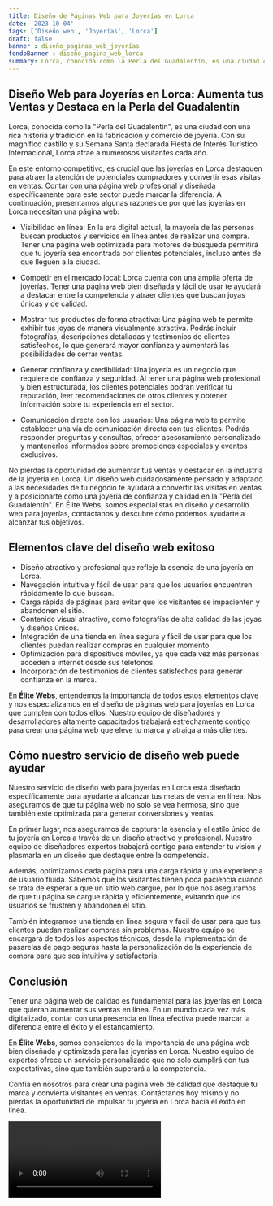 ```yaml
---
title: Diseño de Páginas Web para Joyerías en Lorca
date: '2023-10-04'
tags: ['Diseño web', 'Joyerías', 'Lorca']
draft: false
banner : diseño_paginas_web_joyerías
fondoBanner : diseño_pagina_web_lorca
summary: Lorca, conocida como la Perla del Guadalentín, es una ciudad con una rica historia y tradición en la fabricación y comercio de joyería. Con su magnífico castillo y su Semana Santa declarada Fiesta de Interés Turístico Internacional, Lorca atrae a numerosos visitantes cada año. 
---
```


## Diseño Web para Joyerías en Lorca: Aumenta tus Ventas y Destaca en la Perla del Guadalentín

Lorca, conocida como la "Perla del Guadalentín", es una ciudad con una rica historia y tradición en la fabricación y comercio de joyería. Con su magnífico castillo y su Semana Santa declarada Fiesta de Interés Turístico Internacional, Lorca atrae a numerosos visitantes cada año. 

En este entorno competitivo, es crucial que las joyerías en Lorca destaquen para atraer la atención de potenciales compradores y convertir esas visitas en ventas. Contar con una página web profesional y diseñada específicamente para este sector puede marcar la diferencia. A continuación, presentamos algunas razones de por qué las joyerías en Lorca necesitan una página web:

- Visibilidad en línea: En la era digital actual, la mayoría de las personas buscan productos y servicios en línea antes de realizar una compra. Tener una página web optimizada para motores de búsqueda permitirá que tu joyería sea encontrada por clientes potenciales, incluso antes de que lleguen a la ciudad.

- Competir en el mercado local: Lorca cuenta con una amplia oferta de joyerías. Tener una página web bien diseñada y fácil de usar te ayudará a destacar entre la competencia y atraer clientes que buscan joyas únicas y de calidad.

- Mostrar tus productos de forma atractiva: Una página web te permite exhibir tus joyas de manera visualmente atractiva. Podrás incluir fotografías, descripciones detalladas y testimonios de clientes satisfechos, lo que generará mayor confianza y aumentará las posibilidades de cerrar ventas.

- Generar confianza y credibilidad: Una joyería es un negocio que requiere de confianza y seguridad. Al tener una página web profesional y bien estructurada, los clientes potenciales podrán verificar tu reputación, leer recomendaciones de otros clientes y obtener información sobre tu experiencia en el sector.

- Comunicación directa con los usuarios: Una página web te permite establecer una vía de comunicación directa con tus clientes. Podrás responder preguntas y consultas, ofrecer asesoramiento personalizado y mantenerlos informados sobre promociones especiales y eventos exclusivos.

No pierdas la oportunidad de aumentar tus ventas y destacar en la industria de la joyería en Lorca. Un diseño web cuidadosamente pensado y adaptado a las necesidades de tu negocio te ayudará a convertir las visitas en ventas y a posicionarte como una joyería de confianza y calidad en la "Perla del Guadalentín". En Élite Webs, somos especialistas en diseño y desarrollo web para joyerías, contáctanos y descubre cómo podemos ayudarte a alcanzar tus objetivos.

<GifSeo />

<Cta />

## Elementos clave del diseño web exitoso

- Diseño atractivo y profesional que refleje la esencia de una joyería en Lorca.
- Navegación intuitiva y fácil de usar para que los usuarios encuentren rápidamente lo que buscan.
- Carga rápida de páginas para evitar que los visitantes se impacienten y abandonen el sitio.
- Contenido visual atractivo, como fotografías de alta calidad de las joyas y diseños únicos.
- Integración de una tienda en línea segura y fácil de usar para que los clientes puedan realizar compras en cualquier momento.
- Optimización para dispositivos móviles, ya que cada vez más personas acceden a internet desde sus teléfonos.
- Incorporación de testimonios de clientes satisfechos para generar confianza en la marca.

En **Élite Webs**, entendemos la importancia de todos estos elementos clave y nos especializamos en el diseño de páginas web para joyerías en Lorca que cumplen con todos ellos. Nuestro equipo de diseñadores y desarrolladores altamente capacitados trabajará estrechamente contigo para crear una página web que eleve tu marca y atraiga a más clientes.

## Cómo nuestro servicio de diseño web puede ayudar

Nuestro servicio de diseño web para joyerías en Lorca está diseñado específicamente para ayudarte a alcanzar tus metas de venta en línea. Nos aseguramos de que tu página web no solo se vea hermosa, sino que también esté optimizada para generar conversiones y ventas.

En primer lugar, nos aseguramos de capturar la esencia y el estilo único de tu joyería en Lorca a través de un diseño atractivo y profesional. Nuestro equipo de diseñadores expertos trabajará contigo para entender tu visión y plasmarla en un diseño que destaque entre la competencia.

Además, optimizamos cada página para una carga rápida y una experiencia de usuario fluida. Sabemos que los visitantes tienen poca paciencia cuando se trata de esperar a que un sitio web cargue, por lo que nos aseguramos de que tu página se cargue rápida y eficientemente, evitando que los usuarios se frustren y abandonen el sitio.

También integramos una tienda en línea segura y fácil de usar para que tus clientes puedan realizar compras sin problemas. Nuestro equipo se encargará de todos los aspectos técnicos, desde la implementación de pasarelas de pago seguras hasta la personalización de la experiencia de compra para que sea intuitiva y satisfactoria.

## Conclusión

Tener una página web de calidad es fundamental para las joyerías en Lorca que quieran aumentar sus ventas en línea. En un mundo cada vez más digitalizado, contar con una presencia en línea efectiva puede marcar la diferencia entre el éxito y el estancamiento.

En **Élite Webs**, somos conscientes de la importancia de una página web bien diseñada y optimizada para las joyerías en Lorca. Nuestro equipo de expertos ofrece un servicio personalizado que no solo cumplirá con tus expectativas, sino que también superará a la competencia.

Confía en nosotros para crear una página web de calidad que destaque tu marca y convierta visitantes en ventas. Contáctanos hoy mismo y no pierdas la oportunidad de impulsar tu joyería en Lorca hacia el éxito en línea.

<Video />

<CtaBot job='Joyerías' city='Lorca'/>

<Gmaps query='Lorca+españa+maps' />